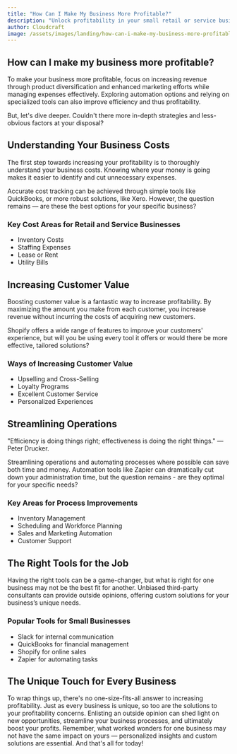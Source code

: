 ```yaml
---
title: "How Can I Make My Business More Profitable?"
description: "Unlock profitability in your small retail or service business with this comprehensive guide from Cloudcraft."
author: Cloudcraft
image: /assets/images/landing/how-can-i-make-my-business-more-profitable.jpg
---
```


## How can I make my business more profitable?

To make your business more profitable, focus on increasing revenue through product diversification and enhanced marketing efforts while managing expenses effectively. Exploring automation options and relying on specialized tools can also improve efficiency and thus profitability. 

But, let's dive deeper. Couldn't there more in-depth strategies and less-obvious factors at your disposal?

<ServicesBlurb />

## Understanding Your Business Costs

The first step towards increasing your profitability is to thoroughly understand your business costs. Knowing where your money is going makes it easier to identify and cut unnecessary expenses.

Accurate cost tracking can be achieved through simple tools like QuickBooks, or more robust solutions, like Xero. However, the question remains — are these the best options for your specific business? 

### Key Cost Areas for Retail and Service Businesses

 * Inventory Costs
 * Staffing Expenses
 * Lease or Rent
 * Utility Bills

## Increasing Customer Value

Boosting customer value is a fantastic way to increase profitability. By maximizing the amount you make from each customer, you increase revenue without incurring the costs of acquiring new customers.

Shopify offers a wide range of features to improve your customers' experience, but will you be using every tool it offers or would there be more effective, tailored solutions?

### Ways of Increasing Customer Value

 * Upselling and Cross-Selling 
 * Loyalty Programs
 * Excellent Customer Service
 * Personalized Experiences

<GetStartedBlurb />

## Streamlining Operations

"Efficiency is doing things right; effectiveness is doing the right things." — Peter Drucker. 

Streamlining operations and automating processes where possible can save both time and money. Automation tools like Zapier can dramatically cut down your administration time, but the question remains - are they optimal for your specific needs?

### Key Areas for Process Improvements

 * Inventory Management
 * Scheduling and Workforce Planning
 * Sales and Marketing Automation
 * Customer Support

## The Right Tools for the Job

Having the right tools can be a game-changer, but what is right for one business may not be the best fit for another. Unbiased third-party consultants can provide outside opinions, offering custom solutions for your business’s unique needs.

### Popular Tools for Small Businesses

 * Slack for internal communication
 * QuickBooks for financial management
 * Shopify for online sales
 * Zapier for automating tasks

## The Unique Touch for Every Business

To wrap things up, there's no one-size-fits-all answer to increasing profitability. Just as every business is unique, so too are the solutions to your profitability concerns. Enlisting an outside opinion can shed light on new opportunities, streamline your business processes, and ultimately boost your profits. Remember, what worked wonders for one business may not have the same impact on yours — personalized insights and custom solutions are essential. And that's all for today!